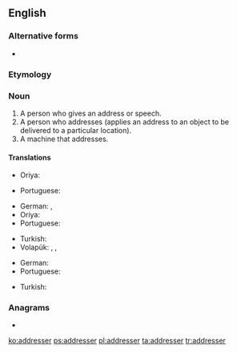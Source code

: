 ==English==

===Alternative forms===
* {{l|en|addressor}}

===Etymology===
{{suffix|address|er|id2=agent noun|lang=en}}

===Noun===
{{en-noun}}

# A person who gives an address or speech.
# A person who addresses (applies an address to an object to be delivered to a particular location).
# A machine that addresses.

====Translations====
{{trans-top|a person who gives an address or speech}}
* Oriya: {{t+|or|ବକ୍ତା|sc=Orya}}
{{trans-mid}}
* Portuguese: {{t+|pt|orador|m}}
{{trans-bottom}}

{{trans-top|a person who addresses}}
* German: {{t|de|Versender|m}}, {{t|de|Versenderin|f}}
* Oriya: {{t+|or|ପ୍ରେରକ|sc=Orya}}
* Portuguese: {{t|pt|endereçador|m}}
{{trans-mid}}
* Turkish: {{t|tr|gönderen}}
* Volapük: {{qualifier|♂♀}} {{t+|vo|ladetan}}, {{qualifier|♂}} {{t|vo|hiladetan}}, {{qualifier|♀}} {{t|vo|jiladetan}}
{{trans-bottom}}

{{trans-top|a machine that addresses}}
* German: {{t+|de|Adressiermaschine|f}}
* Portuguese: {{t|pt|endereçador|m}}
{{trans-mid}}
* Turkish: {{t|tr|göndergeç}}
{{trans-bottom}}

===Anagrams===
* {{l|en|readdress}}

[[ko:addresser]]
[[ps:addresser]]
[[pl:addresser]]
[[ta:addresser]]
[[tr:addresser]]
